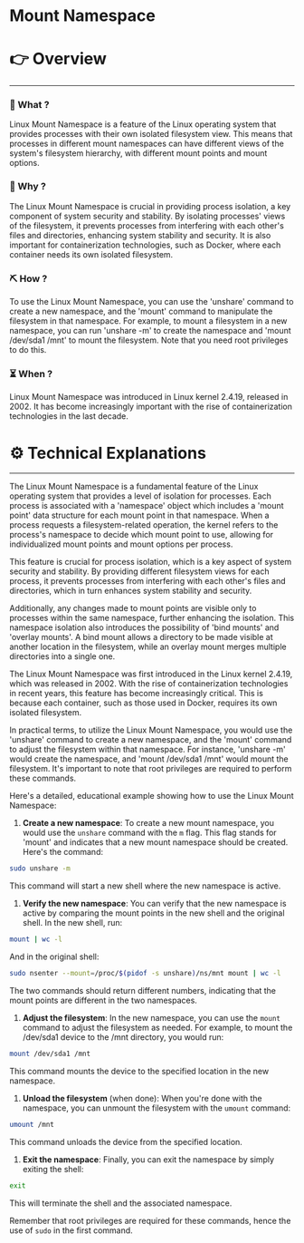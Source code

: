 # Mount Namespace


# 👉 Overview

---

### 👀 What ?

Linux Mount Namespace is a feature of the Linux operating system that provides processes with their own isolated filesystem view. This means that processes in different mount namespaces can have different views of the system's filesystem hierarchy, with different mount points and mount options.


### 🧐 Why ?

The Linux Mount Namespace is crucial in providing process isolation, a key component of system security and stability. By isolating processes' views of the filesystem, it prevents processes from interfering with each other's files and directories, enhancing system stability and security. It is also important for containerization technologies, such as Docker, where each container needs its own isolated filesystem.


### ⛏️ How ?

To use the Linux Mount Namespace, you can use the 'unshare' command to create a new namespace, and the 'mount' command to manipulate the filesystem in that namespace. For example, to mount a filesystem in a new namespace, you can run 'unshare -m' to create the namespace and 'mount /dev/sda1 /mnt' to mount the filesystem. Note that you need root privileges to do this.


### ⏳ When ?

Linux Mount Namespace was introduced in Linux kernel 2.4.19, released in 2002. It has become increasingly important with the rise of containerization technologies in the last decade.


# ⚙️ Technical Explanations

---

The Linux Mount Namespace is a fundamental feature of the Linux operating system that provides a level of isolation for processes. Each process is associated with a 'namespace' object which includes a 'mount point' data structure for each mount point in that namespace. When a process requests a filesystem-related operation, the kernel refers to the process's namespace to decide which mount point to use, allowing for individualized mount points and mount options per process.

This feature is crucial for process isolation, which is a key aspect of system security and stability. By providing different filesystem views for each process, it prevents processes from interfering with each other's files and directories, which in turn enhances system stability and security.

Additionally, any changes made to mount points are visible only to processes within the same namespace, further enhancing the isolation. This namespace isolation also introduces the possibility of 'bind mounts' and 'overlay mounts'. A bind mount allows a directory to be made visible at another location in the filesystem, while an overlay mount merges multiple directories into a single one.

The Linux Mount Namespace was first introduced in the Linux kernel 2.4.19, which was released in 2002. With the rise of containerization technologies in recent years, this feature has become increasingly critical. This is because each container, such as those used in Docker, requires its own isolated filesystem.

In practical terms, to utilize the Linux Mount Namespace, you would use the 'unshare' command to create a new namespace, and the 'mount' command to adjust the filesystem within that namespace. For instance, 'unshare -m' would create the namespace, and 'mount /dev/sda1 /mnt' would mount the filesystem. It's important to note that root privileges are required to perform these commands.

Here's a detailed, educational example showing how to use the Linux Mount Namespace:

1. **Create a new namespace**: To create a new mount namespace, you would use the `unshare` command with the `m` flag. This flag stands for 'mount' and indicates that a new mount namespace should be created. Here's the command:

```bash
sudo unshare -m

```

This command will start a new shell where the new namespace is active.

1. **Verify the new namespace**: You can verify that the new namespace is active by comparing the mount points in the new shell and the original shell. In the new shell, run:

```bash
mount | wc -l

```

And in the original shell:

```bash
sudo nsenter --mount=/proc/$(pidof -s unshare)/ns/mnt mount | wc -l

```

The two commands should return different numbers, indicating that the mount points are different in the two namespaces.

1. **Adjust the filesystem**: In the new namespace, you can use the `mount` command to adjust the filesystem as needed. For example, to mount the /dev/sda1 device to the /mnt directory, you would run:

```bash
mount /dev/sda1 /mnt

```

This command mounts the device to the specified location in the new namespace.

1. **Unload the filesystem** (when done): When you're done with the namespace, you can unmount the filesystem with the `umount` command:

```bash
umount /mnt

```

This command unloads the device from the specified location.

1. **Exit the namespace**: Finally, you can exit the namespace by simply exiting the shell:

```bash
exit

```

This will terminate the shell and the associated namespace.

Remember that root privileges are required for these commands, hence the use of `sudo` in the first command.
